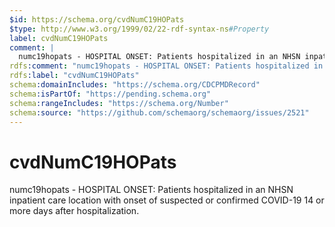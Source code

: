 ```yaml
---
$id: https://schema.org/cvdNumC19HOPats
$type: http://www.w3.org/1999/02/22-rdf-syntax-ns#Property
label: cvdNumC19HOPats
comment: |
  numc19hopats - HOSPITAL ONSET: Patients hospitalized in an NHSN inpatient care location with onset of suspected or confirmed COVID-19 14 or more days after hospitalization.
rdfs:comment: "numc19hopats - HOSPITAL ONSET: Patients hospitalized in an NHSN inpatient care location with onset of suspected or confirmed COVID-19 14 or more days after hospitalization."
rdfs:label: "cvdNumC19HOPats"
schema:domainIncludes: "https://schema.org/CDCPMDRecord"
schema:isPartOf: "https://pending.schema.org"
schema:rangeIncludes: "https://schema.org/Number"
schema:source: "https://github.com/schemaorg/schemaorg/issues/2521"
---
```


# cvdNumC19HOPats

numc19hopats - HOSPITAL ONSET: Patients hospitalized in an NHSN inpatient care location with onset of suspected or confirmed COVID-19 14 or more days after hospitalization.

